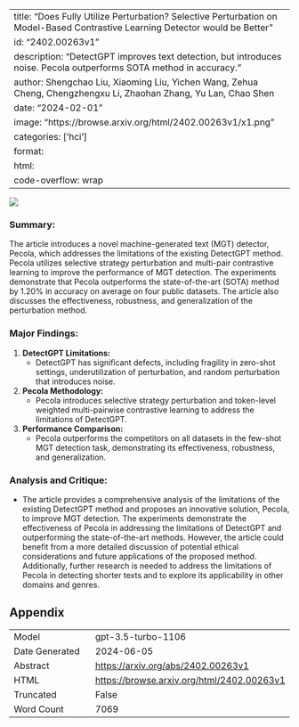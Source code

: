 
---
title: "Does \textsc{DetectGPT} Fully Utilize Perturbation? Selective Perturbation on Model-Based Contrastive Learning Detector would be Better"
id: "2402.00263v1"
description: "DetectGPT improves text detection, but introduces noise. Pecola outperforms SOTA method in accuracy."
author: Shengchao Liu, Xiaoming Liu, Yichen Wang, Zehua Cheng, Chengzhengxu Li, Zhaohan Zhang, Yu Lan, Chao Shen
date: "2024-02-01"
image: "https://browse.arxiv.org/html/2402.00263v1/x1.png"
categories: ['hci']
format:
  html:
    code-overflow: wrap
---

![](https://browse.arxiv.org/html/2402.00263v1/x1.png)

### Summary:
The article introduces a novel machine-generated text (MGT) detector, Pecola, which addresses the limitations of the existing DetectGPT method. Pecola utilizes selective strategy perturbation and multi-pair contrastive learning to improve the performance of MGT detection. The experiments demonstrate that Pecola outperforms the state-of-the-art (SOTA) method by 1.20% in accuracy on average on four public datasets. The article also discusses the effectiveness, robustness, and generalization of the perturbation method.

### Major Findings:
1. **DetectGPT Limitations:**
    - DetectGPT has significant defects, including fragility in zero-shot settings, underutilization of perturbation, and random perturbation that introduces noise.
2. **Pecola Methodology:**
    - Pecola introduces selective strategy perturbation and token-level weighted multi-pairwise contrastive learning to address the limitations of DetectGPT.
3. **Performance Comparison:**
    - Pecola outperforms the competitors on all datasets in the few-shot MGT detection task, demonstrating its effectiveness, robustness, and generalization.

### Analysis and Critique:
- The article provides a comprehensive analysis of the limitations of the existing DetectGPT method and proposes an innovative solution, Pecola, to improve MGT detection. The experiments demonstrate the effectiveness of Pecola in addressing the limitations of DetectGPT and outperforming the state-of-the-art methods. However, the article could benefit from a more detailed discussion of potential ethical considerations and future applications of the proposed method. Additionally, further research is needed to address the limitations of Pecola in detecting shorter texts and to explore its applicability in other domains and genres.

## Appendix

|          |          |
|----------|----------|
| Model     | gpt-3.5-turbo-1106       |
| Date Generated     | 2024-06-05       |
| Abstract | [https://arxiv.org/abs/2402.00263v1](https://arxiv.org/abs/2402.00263v1)        |
| HTML     | [https://browse.arxiv.org/html/2402.00263v1](https://browse.arxiv.org/html/2402.00263v1)       |
| Truncated       | False       |
| Word Count       | 7069       |